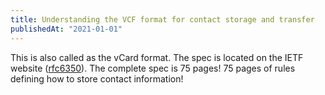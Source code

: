 ```yaml
---
title: Understanding the VCF format for contact storage and transfer
publishedAt: "2021-01-01"
---
```


This is also called as the vCard format. The spec is located on the IETF website
([rfc6350](https://tools.ietf.org/html/rfc6350)). The complete spec is 75 pages! 75 pages of rules defining how to store
contact information!
